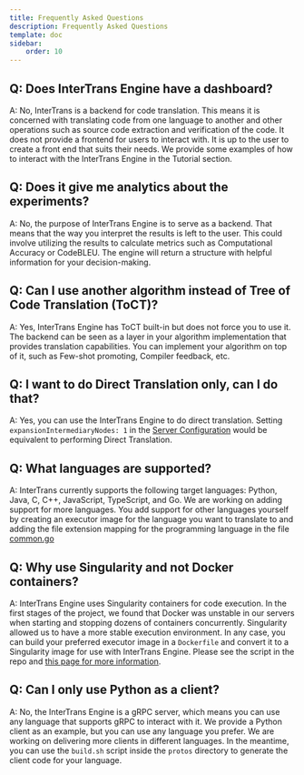 ---
title: Frequently Asked Questions
description: Frequently Asked Questions
template: doc
sidebar:
    order: 10
---

## Q: Does InterTrans Engine have a dashboard?
A: No, InterTrans is a backend for code translation. This means it is concerned with translating code from one language to another and other operations such as source code extraction and verification of the code. It does not provide a frontend for users to interact with. It is up to the user to create a front end that suits their needs. We provide some examples of how to interact with the InterTrans Engine in the Tutorial section.

## Q: Does it give me analytics about the experiments?
A: No, the purpose of InterTrans Engine is to serve as a backend. That means that the way you interpret the results is left to the user. This could involve utilizing the results to calculate metrics such as Computational Accuracy or CodeBLEU. The engine will return a structure with helpful information for your decision-making.

## Q: Can I use another algorithm instead of Tree of Code Translation (ToCT)?
A: Yes, InterTrans Engine has ToCT built-in but does not force you to use it. The backend can be seen as a layer in your algorithm implementation that provides translation capabilities. You can implement your algorithm on top of it, such as Few-shot promoting, Compiler feedback, etc.

## Q: I want to do Direct Translation only, can I do that?
A: Yes, you can use the InterTrans Engine to do direct translation. Setting ```expansionIntermediaryNodes: 1``` in the [Server Configuration](/InterTrans/reference/config/) would be equivalent to performing Direct Translation.

## Q: What languages are supported?
A: InterTrans currently supports the following target languages: Python, Java, C, C++, JavaScript, TypeScript, and Go. We are working on adding support for more languages. You add support for other languages yourself by creating an executor image for the language you want to translate to and adding the file extension mapping for the programming language in the file [common.go](https://github.com/RISElabQueens/InterTrans/blob/918286a1210d3f6b4885d725ea32b4f9ff42b012/common/common.go#L725)

## Q: Why use Singularity and not Docker containers?
A: InterTrans Engine uses Singularity containers for code execution. In the first stages of the project, we found that Docker was unstable in our servers when starting and stopping dozens of containers concurrently. Singularity allowed us to have a more stable execution environment. In any case, you can build your preferred executor image in a ```Dockerfile``` and convert it to a Singularity image for use with InterTrans Engine. Please see the script in the repo and [this page for more information](https://docs.sylabs.io/InterTrans/guides/latest/user-guide/build_a_container.html#building-from-dockerfiles).

## Q: Can I only use Python as a client?
A: No, the InterTrans Engine is a gRPC server, which means you can use any language that supports gRPC to interact with it. We provide a Python client as an example, but you can use any language you prefer. We are working on delivering more clients in different languages. In the meantime, you can use the ```build.sh``` script inside the ```protos``` directory to generate the client code for your language.
